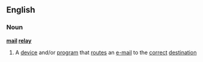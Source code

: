 ==English==
===Noun===
'''[[mail]] [[relay]]'''
#A [[device]] and/or [[program]] that [[routes]] an [[e-mail]] to the [[correct]] [[destination]]